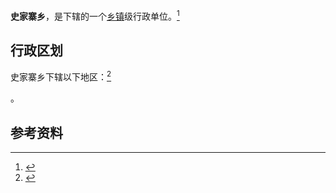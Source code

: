 {{中国乡级行政区|13/06/24/204/000}}

'''史家寨乡'''，是{{PRC admin/fullname|13/06/24/204/000|3}}下辖的一个[[乡镇|乡镇]]级行政单位。<ref>{{PRC admin/ref sgc|{{PRC admin/parent|13/06/24/204/000}}}}</ref>

== 行政区划 ==

史家寨乡下辖以下地区：<ref>{{PRC admin/ref sgc|13/06/24/204/000}}</ref>

{{PRC admin/children|13/06/24/204/000}}。

== 参考资料 ==

{{reflist}}

{{行政区划小作品}}
{{PRC admin/navcat|13/06/24/204/000}}